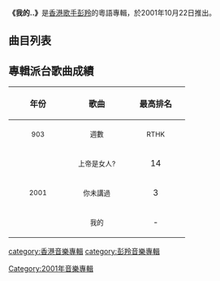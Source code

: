 {{Album infobox | <!-- See Wikipedia:WikiProject_Albums -->
| Name       = 我的..
| Type       = 專輯
| Artist     = [[彭羚|彭羚]]
| Cover      = 彭羚 我的.jpg
| Released   = 2001年10月22日
| Recorded   = 2001年
| Genre      = 粵語、國語
| Length     = 46:43
| Label      = [[索尼音樂_(香港)|新力唱片]]
| Last album  = [[給Lisa|給Lisa]]<br>（2001年）
| This album  = '''我的..'''<br>（2001年）
| Next album  = [[給我唱過的男孩們|給我唱過的男孩們]]<br>（2002年） 
}}

'''《我的..》'''是[[香港|香港]][[歌手|歌手]][[彭羚|彭羚]]的粵語專輯，於2001年10月22日推出。

==曲目列表==
{{tracklist
| headline = CD
| total_length = 46:43
| title_width = 16%

| title1 = 上帝是女人?
| music1 = [[雷頌德|雷頌德]]
| lyrics1 = [[黃偉文|黃偉文]]
| arranger1 = 雷頌德
| producer1 = 雷頌德
| longnote1 = 瑪花纖體電視廣告主題曲
| length1 = 3:24

| title2 = 我的
| music2 = [[歐陽業俊|歐陽業俊]]
| lyrics2 = 黃偉文
| arranger2 = [[鍾興民|Babe C.]]
| producer2 = [[彭羚|彭羚]]<br>[[陳永明_(音樂人)|陳永明]]
| longnote2 = 
| length2 = 3:58

| title3 = 暗戀無罪
| music3 = [[陳光榮|陳光榮]]
| lyrics3 = [[林夕|林夕]]
| arranger3 = 陳光榮
| producer3 = 陳光榮
| longnote3 = 電影《[[不死情謎|不死情謎]]》主題曲
| length3 = 3:47

| title4 = 眾裡尋他
| music4 = [[于逸堯|-{于}-逸堯]]
| lyrics4 = 林夕
| arranger4 = [[李端嫻|李端嫻]]
| producer4 = [[黃耀明|黃耀明]]<br>李端嫻
| longnote4 = 
| length4 = 3:43

| title5 = 忽然沒有了
| music5 = [[伍樂城|伍樂城]]
| lyrics5 = 黃偉文
| arranger5 = 伍樂城
| producer5 = 伍樂城
| longnote5 = 
| length5 = 3:46

| title6 = 巴黎的來信
| music6 = [[黃丹儀|黃丹儀]]
| lyrics6 = 黃偉文
| arranger6 = 黃丹儀<br>[[舒文_(音樂人)|舒文]]
| producer6 = 黃丹儀<br>舒文
| longnote6 = 
| length6 = 3:47

| title7 = 你未講過
| music7 = 雷頌德
| lyrics7 = 黃偉文
| arranger7 = 雷頌德
| producer7 = 雷頌德
| longnote7 = 
| length7 = 3:58

| title8 = 捨得聽我嗎
| music8 = [[鳥山雄司|鳥山雄司]]<br>[[RIM|RIM]]
| lyrics8 = [[甄健強|甄健強]]
| arranger8 = Babe C.
| producer8 = 彭羚<br>陳永明
| longnote8 = 原曲為[[1650_B'way|1650 B'way]]的《濡れた炎》
| length8 = 4:33

| title9 = 戀人快語
| music9 = [[C._Y._Kong|C. Y. Kong]]
| lyrics9 = -{于}-逸堯
| arranger9 = C. Y. Kong
| producer9 = 彭羚<br>陳永明
| longnote9 = 
| length9 = 4:15

| title10 = 幽靈
| music10 = [[陳思捷|陳思捷]]
| lyrics10 = 黃偉文
| arranger10 = Babe C.
| producer10 = 彭羚<br>陳永明
| longnote10 = 
| length10 = 4:38

| title11 = 暗戀無罪
| music11 = 陳光榮
| lyrics11 = 林夕
| arranger11 = 陳光榮
| producer11 = 陳光榮
| note11 = 電影版
| longnote11 = 
| length11 = 2:54

| title12 = 專屬於我
| music12 = 歐陽業俊
| lyrics12 = [[樓南蔚|樓南蔚]]
| arranger12 = Babe C.
| producer12 = 彭羚<br>陳永明
| longnote12 = 《我的》國語版
| length12 = 3:56
}}

== 專輯派台歌曲成績 ==
{| class="wikitable"
!align="center" rowspan="2" | 年份
!align="center" rowspan="2" | 歌曲
!align="center" colspan="8" | 最高排名
|-
!width="100"|<small>903</small> !! width="100"|<small>週數</small> !! width="100"|<small>RTHK</small> !! width="100"|<small>週數</small> !! width="100"|<small>997</small> !! width="100"|<small>週數</small> !! width="100"|<small>TVB</small> !! width="100"|<small>週數</small>
|-
|align="center" rowspan="3"| <small>2001</small> ||align="center"| <small>上帝是女人?</small> ||align="center"| 14 ||align="center"| 2 ||align="center"| - ||align="center"| - ||align="center"| - ||align="center"| - ||align="center"| - ||align="center"| -
|-
|align="center"| <small>你未講過</small> ||align="center"| 3 ||align="center"| 4 ||align="center"| 9 ||align="center"| 5 ||align="center"| 4 ||align="center"| 6 ||align="center"| 6 ||align="center"| 4
|-
|align="center"| <small>我的</small> ||align="center"| - ||align="center"| - ||align="center"| - ||align="center"| - ||align="center"| - ||align="center"| - ||align="center"| - ||align="center"| -
|}

{{彭羚}}

[[category:香港音樂專輯|category:香港音樂專輯]]
[[category:彭羚音樂專輯|category:彭羚音樂專輯]]
[[Category:2001年音樂專輯|Category:2001年音樂專輯]]